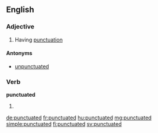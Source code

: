==English==

===Adjective===
{{en-adj}}

# Having [[punctuation]]

====Antonyms====
*[[unpunctuated]]

===Verb===
'''punctuated'''

# {{en-past of|punctuate}}

[[de:punctuated]]
[[fr:punctuated]]
[[hu:punctuated]]
[[mg:punctuated]]
[[simple:punctuated]]
[[fi:punctuated]]
[[sv:punctuated]]